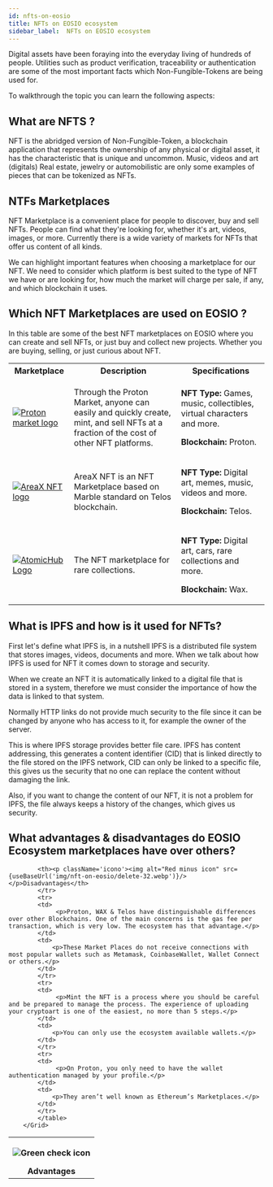 ```yaml
---
id: nfts-on-eosio
title: NFTs on EOSIO ecosystem
sidebar_label:  NFTs on EOSIO ecosystem
---
```



Digital assets have been foraying into the everyday living of hundreds of people. Utilities such as product verification, traceability or authentication are some of the most important facts which Non-Fungible-Tokens are being used for. 

To walkthrough the topic you can learn the following aspects:

## What are NFTS ?

NFT is the abridged version of Non-Fungible-Token, a blockchain application that represents the ownership of any physical or digital asset, it has the characteristic that is unique and uncommon. Music, videos and art (digitals) Real estate, jewelry or automobilistic are only some examples of pieces that can be tokenized as NFTs. 

## NTFs Marketplaces

NFT Marketplace is a convenient place for people to discover, buy and sell NFTs. People can find what they're looking for, whether it's art, videos, images, or more.
Currently there is a wide variety of markets for NFTs that offer us content of all kinds. 

We can highlight important features when choosing a marketplace for our NFT.
We need to consider which platform is best suited to the type of NFT we have or are looking for, how much the market will charge per sale, if any, and which blockchain it uses.

## Which NFT Marketplaces are used on EOSIO ?

In this table are some of the best NFT marketplaces on EOSIO where you can create and sell NFTs, or just buy and collect new projects. Whether you are buying, selling, or just curious about NFT.

<Grid className='table-nft-marketplaces'>
			<table>
			<tr>
			<th>Marketplace</th>
			<th>Description</th>
			<th>Specifications</th>
			</tr>
			<tr>
			<td>
				<a href="https://www.protonmarket.com/">
					<img alt="Proton market logo" src="https://www.protonmarket.com/beta-logo.svg"/>
				</a>
			</td>
			<td>
                <p>Through the Proton Market, anyone can easily and quickly create, mint, and sell NFTs at a fraction of the cost of other NFT platforms.</p>
            </td>
			<td>
                <p><strong>NFT Type:</strong> Games, music, collectibles, virtual characters and more.</p>
                <p><strong>Blockchain:</strong> Proton.</p>
            </td>
			</tr>
            <tr>
			<td>
				<a href="https://areaxnft.com/">
					<img alt="AreaX NFT logo" src="https://areaxnft.com/img/areax%20logo%20light.68b6831b.svg"/>
				</a>
			</td>
			<td>
                <p>AreaX NFT is an NFT Marketplace based on Marble standard on Telos blockchain.</p>
            </td>
			<td>
                <p><strong>NFT Type:</strong> Digital art, memes, music, videos and more.</p>
                <p><strong>Blockchain:</strong> Telos.</p>
            </td>
			</tr>
             <tr>
			<td>
				<a href="https://wax.atomichub.io/">
					<img alt="AtomicHub Logo" className='atomicHubLogo' src="https://wax.atomichub.io/images/logos/atomichub.svg"/>
				</a>
			</td>
			<td>
                <p>The NFT marketplace for rare collections.</p>
            </td>
			<td>
                <p><strong>NFT Type:</strong> Digital art, cars, rare collections and more.</p>
                <p><strong>Blockchain:</strong> Wax.</p>
            </td>
			</tr>
			</table>
		</Grid>

## What is IPFS and how is it used for NFTs?

First let's define what IPFS is, in a nutshell IPFS is a distributed file system that stores images, videos, documents and more. When we talk about how IPFS is used for NFT it comes down to storage and security.

When we create an NFT it is automatically linked to a digital file that is stored in a system, therefore we must consider the importance of how the data is linked to that system.

Normally HTTP links do not provide much security to the file since it can be changed by anyone who has access to it, for example the owner of the server.

This is where IPFS storage provides better file care. IPFS has content addressing, this generates a content identifier (CID) that is linked directly to the file stored on the IPFS network, CID can only be linked to a specific file, this gives us the security that no one can replace the content without damaging the link.

Also, if you want to change the content of our NFT, it is not a problem for IPFS, the file always keeps a history of the changes, which gives us security.

## What advantages & disadvantages do EOSIO Ecosystem marketplaces have over others?


<Grid className='table-nft-marketplaces'>
			<table>
			<tr>
			<th><p className='icono'><img alt="Green check icon" src={useBaseUrl('img/nft-on-eosio/check-32.webp')}/></p>Advantages </th>
            
			<th><p className='icono'><img alt="Red minus icon" src={useBaseUrl('img/nft-on-eosio/delete-32.webp')}/></p>Disadvantages</th>
			</tr>
            <tr>
			<td>
				 <p>Proton, WAX & Telos have distinguishable differences over other Blockchains. One of the main concerns is the gas fee per transaction, which is very low. The ecosystem has that advantage.</p>
			</td>
			<td>
                <p>These Market Places do not receive connections with most popular wallets such as Metamask, CoinbaseWallet, Wallet Connect or others.</p>
            </td>
			</tr>
			<tr>
			<td>
				 <p>Mint the NFT is a process where you should be careful and be prepared to manage the process. The experience of uploading your cryptoart is one of the easiest, no more than 5 steps.</p>
			</td>
			<td>
                <p>You can only use the ecosystem available wallets.</p>
            </td>
			</tr>
            <tr>
			<td>
				 <p>On Proton, you only need to have the wallet authentication managed by your profile.</p>
			</td>
			<td>
                <p>They aren’t well known as Ethereum’s Marketplaces.</p>
            </td>
			</tr>
			</table>
		</Grid>